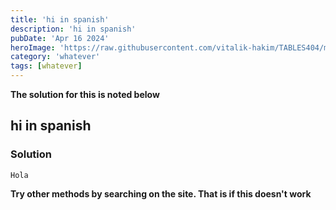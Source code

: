 ```yaml
---
title: 'hi in spanish'
description: 'hi in spanish'
pubDate: 'Apr 16 2024'
heroImage: 'https://raw.githubusercontent.com/vitalik-hakim/TABLES404/main/error_b/misc.png'
category: 'whatever'
tags: [whatever]
---
```


**The solution for this is noted below**

## hi in spanish

### Solution

```whatever
Hola
```

**Try other methods by searching on the site. That is if this doesn't work**
